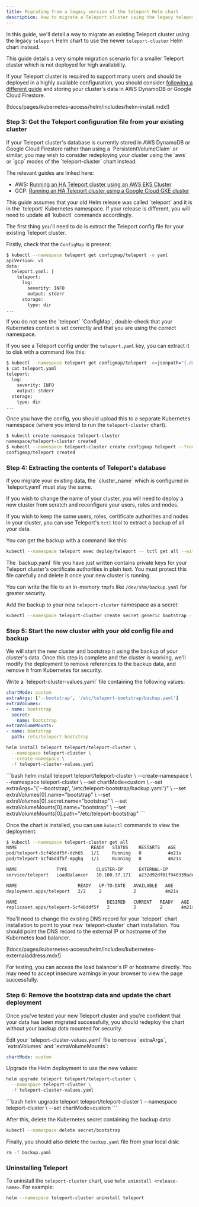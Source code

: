 ```yaml
---
title: Migrating from a legacy version of the teleport Helm chart
description: How to migrate a Teleport cluster using the legacy teleport helm chart to the teleport-cluster Helm chart
---
```


In this guide, we'll detail a way to migrate an existing Teleport cluster using the legacy `teleport` Helm chart
to use the newer `teleport-cluster` Helm chart instead.

<Admonition type="warning">
  This guide details a very simple migration scenario for a smaller Teleport cluster which is not deployed for high availability.

  If your Teleport cluster is required to support many users and should be deployed in a highly available configuration, you should
  consider [following a different guide](../guides.mdx) and storing your cluster's data in AWS DynamoDB or Google Cloud Firestore.
</Admonition>

(!docs/pages/kubernetes-access/helm/includes/helm-install.mdx!)

### Step 3: Get the Teleport configuration file from your existing cluster

<Admonition type="tip" title="Teleport storage in AWS or GCP">
  If your Teleport cluster's database is currently stored in AWS DynamoDB or Google Cloud Firestore rather than
  using a `PersistentVolumeClaim` or similar, you may wish to consider redeploying your cluster using the `aws` or `gcp`
  modes of the `teleport-cluster` chart instead.

  The relevant guides are linked here:

  - AWS: [Running an HA Teleport cluster using an AWS EKS Cluster](./aws.mdx)
  - GCP: [Running an HA Teleport cluster using a Google Cloud GKE cluster](./gcp.mdx)
</Admonition>

<Admonition type="note" title="Note on namespacing">
  This guide assumes that your old Helm release was called `teleport` and it is in the `teleport` Kubernetes namespace. If your release
  is different, you will need to update all `kubectl` commands accordingly.
</Admonition>

The first thing you'll need to do is extract the Teleport config file for your existing Teleport cluster.

Firstly, check that the `ConfigMap` is present:

```bash
$ kubectl --namespace teleport get configmap/teleport -o yaml
apiVersion: v1
data:
  teleport.yaml: |
    teleport:
      log:
        severity: INFO
        output: stderr
      storage:
        type: dir
...
```

<Admonition type="note">
  If you do not see the `teleport` `ConfigMap`, double-check that your Kubernetes context is set correctly and that
  you are using the correct namespace.
</Admonition>

If you see a Teleport config under the `teleport.yaml` key, you can extract it to disk with a command like this:

```bash
$ kubectl --namespace teleport get configmap/teleport -o=jsonpath="{.data['teleport\.yaml']}" > teleport.yaml
$ cat teleport.yaml
teleport:
  log:
    severity: INFO
    output: stderr
  storage:
    type: dir
...
```

Once you have the config, you should upload this to a separate Kubernetes namespace (where you intend to run the `teleport-cluster` chart).

```bash
$ kubectl create namespace teleport-cluster
namespace/teleport-cluster created
$ kubectl --namespace teleport-cluster create configmap teleport --from-file=teleport.yaml
configmap/teleport created
```

### Step 4: Extracting the contents of Teleport's database

<Admonition type="note" title="Note on namespacing">
  If you migrate your existing data, the `cluster_name` which is configured in `teleport.yaml` must stay the same.

  If you wish to change the name of your cluster, you will need to deploy a new cluster from scratch and reconfigure your
  users, roles and nodes.
</Admonition>

If you wish to keep the same users, roles, certificate authorities and nodes in your cluster, you can use
Teleport's `tctl` tool to extract a backup of all your data.

You can get the backup with a command like this:

```bash
kubectl --namespace teleport exec deploy/teleport -- tctl get all --with-secrets > backup.yaml
```

<Admonition type="warning">
  The `backup.yaml` file you have just written contains private keys for your Teleport cluster's certificate
  authorities in plain text. You must protect this file carefully and delete it once your new cluster is running.

  You can write the file to an in-memory `tmpfs` like `/dev/shm/backup.yaml` for greater security.
</Admonition>

Add the backup to your new `teleport-cluster` namespace as a secret:

```bash
kubectl --namespace teleport-cluster create secret generic bootstrap --from-file=backup.yaml
```

### Step 5: Start the new cluster with your old config file and backup

We will start the new cluster and bootstrap it using the backup of your cluster's data. Once this step is complete and the cluster is working,
we'll modify the deployment to remove references to the backup data, and remove it from Kubernetes for security.

<Tabs>
  <TabItem label="Using values.yaml">
  Write a `teleport-cluster-values.yaml` file containing the following values:

  ```yaml
  chartMode: custom
  extraArgs: ['--bootstrap', '/etc/teleport-bootstrap/backup.yaml']
  extraVolumes:
  - name: bootstrap
    secret:
      name: bootstrap
  extraVolumeMounts:
  - name: bootstrap
    path: /etc/teleport-bootstrap
  ```

  ```bash
  helm install teleport teleport/teleport-cluster \
    --namespace teleport-cluster \
    --create-namespace \
    -f teleport-cluster-values.yaml
  ```

  </TabItem>
  <TabItem label="Using --set via CLI">
    ```bash
    helm install teleport teleport/teleport-cluster \
    --create-namespace \
    --namespace teleport-cluster \
    --set chartMode=custom \
    --set extraArgs="{'--bootstrap', '/etc/teleport-bootstrap/backup.yaml'}" \
    --set extraVolumes[0].name="bootstrap" \
    --set extraVolumes[0].secret.name="bootstrap" \
    --set extraVolumeMounts[0].name="bootstrap" \
    --set extraVolumeMounts[0].path="/etc/teleport-bootstrap"
    ```
  </TabItem>
</Tabs>

Once the chart is installed, you can use `kubectl` commands to view the deployment:

```bash
$ kubectl --namespace teleport-cluster get all
NAME                            READY   STATUS    RESTARTS   AGE
pod/teleport-5cf46ddf5f-dzh65   1/1     Running   0          4m21s
pod/teleport-5cf46ddf5f-mpghq   1/1     Running   0          4m21s

NAME               TYPE           CLUSTER-IP      EXTERNAL-IP                                                               PORT(S)                                                      AGE
service/teleport   LoadBalancer   10.100.37.171   a232d92df01f940339adea0e645d88bb-1576732600.us-east-1.elb.amazonaws.com   443:30821/TCP,3023:30801/TCP,3026:32612/TCP,3024:31253/TCP   4m21s

NAME                       READY   UP-TO-DATE   AVAILABLE   AGE
deployment.apps/teleport   2/2     2            2           4m21s

NAME                                  DESIRED   CURRENT   READY   AGE
replicaset.apps/teleport-5cf46ddf5f   2         2         2       4m21s
```

<Admonition type="note">
  You'll need to change the existing DNS record for your `teleport` chart installation to point to your new `teleport-cluster`
  chart installation. You should point the DNS record to the external IP or hostname of the Kubernetes load balancer.

  (!docs/pages/kubernetes-access/helm/includes/kubernetes-externaladdress.mdx!)

  For testing, you can access the load balancer's IP or hostname directly. You may need to accept insecure warnings in your
  browser to view the page successfully.
</Admonition>

### Step 6: Remove the bootstrap data and update the chart deployment

Once you've tested your new Teleport cluster and you're confident that your data has been migrated successfully,
you should redeploy the chart without your backup data mounted for security.

<Tabs>
  <TabItem label="Using values.yaml">
  Edit your `teleport-cluster-values.yaml` file to remove `extraArgs`, `extraVolumes` and `extraVolumeMounts`:

  ```yaml
  chartMode: custom
  ```

  Upgrade the Helm deployment to use the new values:

  ```bash
  helm upgrade teleport teleport/teleport-cluster \
    --namespace teleport-cluster \
    -f teleport-cluster-values.yaml
  ```

  </TabItem>
  <TabItem label="Using --set via CLI">
    ```bash
    helm upgrade teleport teleport/teleport-cluster \
    --namespace teleport-cluster \
    --set chartMode=custom
    ```
  </TabItem>
</Tabs>

After this, delete the Kubernetes secret containing the backup data:

```bash
kubectl --namespace delete secret/bootstrap
```

Finally, you should also delete the `backup.yaml` file from your local disk:

```bash
rm -f backup.yaml
```

### Uninstalling Teleport

To uninstall the `teleport-cluster` chart, use `helm uninstall <release-name>`. For example:

```bash
helm --namespace teleport-cluster uninstall teleport
```
